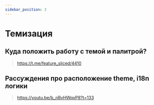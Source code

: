 ```yaml
---
sidebar_position: 3
---
```



# Темизация

<WIP ticket="207" />

## Куда положить работу с темой и палитрой?

> https://t.me/feature_sliced/4410

## Рассуждения про расположение theme, i18n логики

> https://youtu.be/b_nBvHWqxP8?t=133
